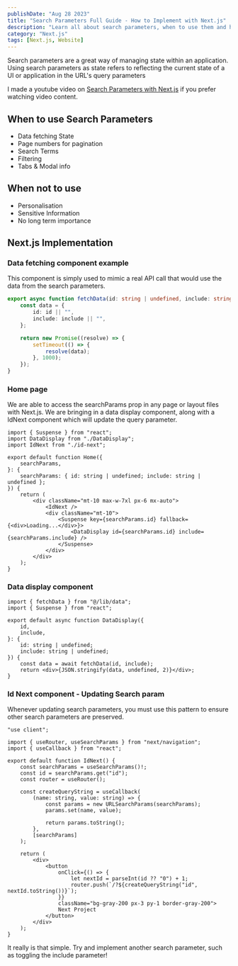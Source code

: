 ```yaml
---
publishDate: "Aug 28 2023"
title: "Search Parameters Full Guide - How to Implement with Next.js"
description: "Learn all about search parameters, when to use them and how to implement search parameters with Next.js"
category: "Next.js"
tags: [Next.js, Website]
---
```


Search parameters are a great way of managing state within an application. Using search parameters as state refers to reflecting the current state of a UI or application in the URL's query parameters

I made a youtube video on [Search Parameters with Next.js](https://www.youtube.com/watch?v=HuZxu_i4gO0) if you prefer watching video content.

## When to use Search Parameters

- Data fetching State
- Page numbers for pagination
- Search Terms
- Filtering
- Tabs & Modal info

## When not to use

- Personalisation
- Sensitive Information
- No long term importance

## Next.js Implementation

### Data fetching component example

This component is simply used to mimic a real API call that would use the data from the search parameters.

```ts
export async function fetchData(id: string | undefined, include: string | undefined): Promise<any> {
	const data = {
		id: id || "",
		include: include || "",
	};

	return new Promise((resolve) => {
		setTimeout(() => {
			resolve(data);
		}, 1000);
	});
}
```

### Home page

We are able to access the searchParams prop in any page or layout files with Next.js. We are bringing in a data display component, along with a IdNext component which will update the query parameter.

```tsx
import { Suspense } from "react";
import DataDisplay from "./DataDisplay";
import IdNext from "./id-next";

export default function Home({
	searchParams,
}: {
	searchParams: { id: string | undefined; include: string | undefined };
}) {
	return (
		<div className="mt-10 max-w-7xl px-6 mx-auto">
			<IdNext />
			<div className="mt-10">
				<Suspense key={searchParams.id} fallback={<div>Loading...</div>}>
					<DataDisplay id={searchParams.id} include={searchParams.include} />
				</Suspense>
			</div>
		</div>
	);
}
```

### Data display component

```tsx
import { fetchData } from "@/lib/data";
import { Suspense } from "react";

export default async function DataDisplay({
	id,
	include,
}: {
	id: string | undefined;
	include: string | undefined;
}) {
	const data = await fetchData(id, include);
	return <div>{JSON.stringify(data, undefined, 2)}</div>;
}
```

### Id Next component - Updating Search param

Whenever updating search parameters, you must use this pattern to ensure other search parameters are preserved.

```tsx
"use client";

import { useRouter, useSearchParams } from "next/navigation";
import { useCallback } from "react";

export default function IdNext() {
	const searchParams = useSearchParams()!;
	const id = searchParams.get("id");
	const router = useRouter();

	const createQueryString = useCallback(
		(name: string, value: string) => {
			const params = new URLSearchParams(searchParams);
			params.set(name, value);

			return params.toString();
		},
		[searchParams]
	);

	return (
		<div>
			<button
				onClick={() => {
					let nextId = parseInt(id ?? "0") + 1;
					router.push(`/?${createQueryString("id", nextId.toString())}`);
				}}
				className="bg-gray-200 px-3 py-1 border-gray-200">
				Next Project
			</button>
		</div>
	);
}
```

It really is that simple. Try and implement another search parameter, such as toggling the include parameter!
